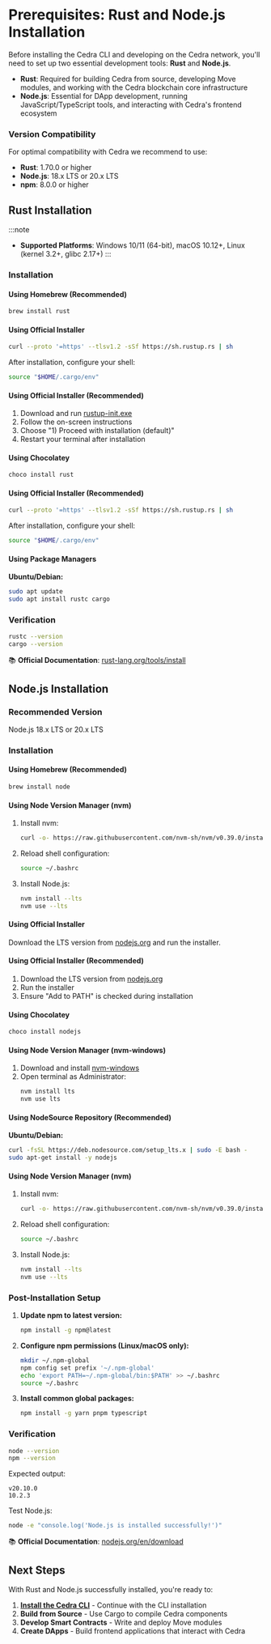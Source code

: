 # Prerequisites: Rust and Node.js Installation

Before installing the Cedra CLI and developing on the Cedra network, you'll need to set up two essential development tools: **Rust** and **Node.js**.

- **Rust**: Required for building Cedra from source, developing Move modules, and working with the Cedra blockchain core infrastructure
- **Node.js**: Essential for DApp development, running JavaScript/TypeScript tools, and interacting with Cedra's frontend ecosystem

### Version Compatibility

For optimal compatibility with Cedra we recommend to use:
- **Rust**: 1.70.0 or higher
- **Node.js**: 18.x LTS or 20.x LTS
- **npm**: 8.0.0 or higher

## Rust Installation

:::note
- **Supported Platforms**: Windows 10/11 (64-bit), macOS 10.12+, Linux (kernel 3.2+, glibc 2.17+)
:::
### Installation


<Tabs groupId="operating-systems">
<TabItem value="macos" label="macOS">

#### Using Homebrew (Recommended)

```bash
brew install rust
```

#### Using Official Installer

```bash
curl --proto '=https' --tlsv1.2 -sSf https://sh.rustup.rs | sh
```

After installation, configure your shell:
```bash
source "$HOME/.cargo/env"
```

</TabItem>
<TabItem value="windows" label="Windows">

#### Using Official Installer (Recommended)

1. Download and run [rustup-init.exe](https://win.rustup.rs/x86_64)
2. Follow the on-screen instructions
3. Choose "1) Proceed with installation (default)"
4. Restart your terminal after installation

#### Using Chocolatey

```powershell
choco install rust
```

</TabItem>
<TabItem value="linux" label="Linux">

#### Using Official Installer (Recommended)

```bash
curl --proto '=https' --tlsv1.2 -sSf https://sh.rustup.rs | sh
```

After installation, configure your shell:
```bash
source "$HOME/.cargo/env"
```

#### Using Package Managers

**Ubuntu/Debian:**
```bash
sudo apt update
sudo apt install rustc cargo
```

</TabItem>
</Tabs>

### Verification

```bash
rustc --version
cargo --version
```
📚 **Official Documentation**: [rust-lang.org/tools/install](https://www.rust-lang.org/tools/install)

## Node.js Installation

### Recommended Version

Node.js 18.x LTS or 20.x LTS

### Installation

<Tabs groupId="operating-systems">
<TabItem value="macos" label="macOS">

#### Using Homebrew (Recommended)

```bash
brew install node
```

#### Using Node Version Manager (nvm)

1. Install nvm:
   ```bash
   curl -o- https://raw.githubusercontent.com/nvm-sh/nvm/v0.39.0/install.sh | bash
   ```

2. Reload shell configuration:
   ```bash
   source ~/.bashrc
   ```

3. Install Node.js:
   ```bash
   nvm install --lts
   nvm use --lts
   ```

#### Using Official Installer

Download the LTS version from [nodejs.org](https://nodejs.org/) and run the installer.

</TabItem>
<TabItem value="windows" label="Windows">

#### Using Official Installer (Recommended)

1. Download the LTS version from [nodejs.org](https://nodejs.org/)
2. Run the installer
3. Ensure "Add to PATH" is checked during installation

#### Using Chocolatey

```powershell
choco install nodejs
```

#### Using Node Version Manager (nvm-windows)

1. Download and install [nvm-windows](https://github.com/coreybutler/nvm-windows/releases)
2. Open terminal as Administrator:
   ```powershell
   nvm install lts
   nvm use lts
   ```

</TabItem>
<TabItem value="linux" label="Linux">

#### Using NodeSource Repository (Recommended)

**Ubuntu/Debian:**
```bash
curl -fsSL https://deb.nodesource.com/setup_lts.x | sudo -E bash -
sudo apt-get install -y nodejs
```

#### Using Node Version Manager (nvm)

1. Install nvm:
   ```bash
   curl -o- https://raw.githubusercontent.com/nvm-sh/nvm/v0.39.0/install.sh | bash
   ```

2. Reload shell configuration:
   ```bash
   source ~/.bashrc
   ```

3. Install Node.js:
   ```bash
   nvm install --lts
   nvm use --lts
   ```

</TabItem>
</Tabs>

### Post-Installation Setup

1. **Update npm to latest version:**
   ```bash
   npm install -g npm@latest
   ```

2. **Configure npm permissions (Linux/macOS only):**
   ```bash
   mkdir ~/.npm-global
   npm config set prefix '~/.npm-global'
   echo 'export PATH=~/.npm-global/bin:$PATH' >> ~/.bashrc
   source ~/.bashrc
   ```

3. **Install common global packages:**
   ```bash
   npm install -g yarn pnpm typescript
   ```

### Verification

```bash
node --version
npm --version
```

Expected output:
```
v20.10.0
10.2.3
```

Test Node.js:
```bash
node -e "console.log('Node.js is installed successfully!')"
```

📚 **Official Documentation**: [nodejs.org/en/download](https://nodejs.org/en/download/)


## Next Steps

With Rust and Node.js successfully installed, you're ready to:

1. **[Install the Cedra CLI](https://docs.cedra.network/getting-started/cli)** - Continue with the CLI installation
2. **Build from Source** - Use Cargo to compile Cedra components
3. **Develop Smart Contracts** - Write and deploy Move modules
4. **Create DApps** - Build frontend applications that interact with Cedra